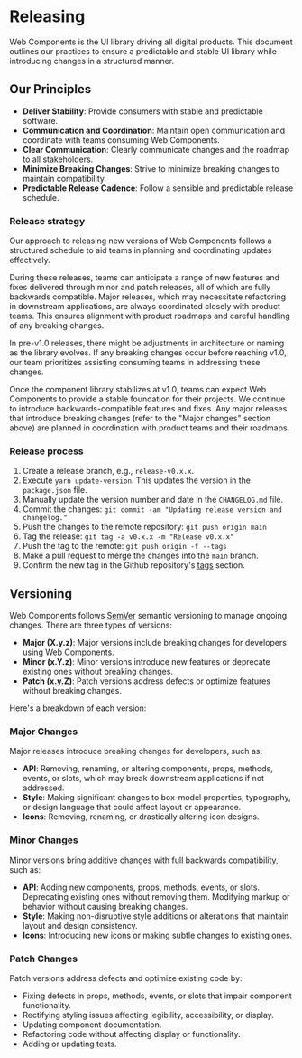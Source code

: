 
<Meta title="Documentation/Releasing" />

# Releasing

Web Components is the UI library driving all digital products. This document outlines our practices to ensure a predictable and stable UI library while introducing changes in a structured manner.

## Our Principles

- **Deliver Stability**: Provide consumers with stable and predictable software.
- **Communication and Coordination**: Maintain open communication and coordinate with teams consuming Web Components.
- **Clear Communication**: Clearly communicate changes and the roadmap to all stakeholders.
- **Minimize Breaking Changes**: Strive to minimize breaking changes to maintain compatibility.
- **Predictable Release Cadence**: Follow a sensible and predictable release schedule.

### Release strategy

Our approach to releasing new versions of Web Components follows a structured schedule to aid teams in planning and coordinating updates effectively.

During these releases, teams can anticipate a range of new features and fixes delivered through minor and patch releases, all of which are fully backwards compatible. Major releases, which may necessitate refactoring in downstream applications, are always coordinated closely with product teams. This ensures alignment with product roadmaps and careful handling of any breaking changes.

In pre-v1.0 releases, there might be adjustments in architecture or naming as the library evolves. If any breaking changes occur before reaching v1.0, our team prioritizes assisting consuming teams in addressing these changes.

Once the component library stabilizes at v1.0, teams can expect Web Components to provide a stable foundation for their projects. We continue to introduce backwards-compatible features and fixes. Any major releases that introduce breaking changes (refer to the "Major changes" section above) are planned in coordination with product teams and their roadmaps.

### Release process

1. Create a release branch, e.g., `release-v0.x.x`.
2. Execute `yarn update-version`. This updates the version in the `package.json` file.
3. Manually update the version number and date in the `CHANGELOG.md` file.
4. Commit the changes: `git commit -am "Updating release version and changelog."`
5. Push the changes to the remote repository: `git push origin main`
6. Tag the release: `git tag -a v0.x.x -m "Release v0.x.x"`
7. Push the tag to the remote: `git push origin -f --tags`
9. Make a pull request to merge the changes into the `main` branch.
9. Confirm the new tag in the Github repository's [tags](https://github.com/southleft/altitude/tags) section.

## Versioning

Web Components follows [SemVer](https://semver.org/) semantic versioning to manage ongoing changes. There are three types of versions:

- **Major (X.y.z)**: Major versions include breaking changes for developers using Web Components.
- **Minor (x.Y.z)**: Minor versions introduce new features or deprecate existing ones without breaking changes.
- **Patch (x.y.Z)**: Patch versions address defects or optimize features without breaking changes.

Here's a breakdown of each version:

### Major Changes

Major releases introduce breaking changes for developers, such as:

- **API**: Removing, renaming, or altering components, props, methods, events, or slots, which may break downstream applications if not addressed.
- **Style**: Making significant changes to box-model properties, typography, or design language that could affect layout or appearance.
- **Icons**: Removing, renaming, or drastically altering icon designs.

### Minor Changes

Minor versions bring additive changes with full backwards compatibility, such as:

- **API**: Adding new components, props, methods, events, or slots. Deprecating existing ones without removing them. Modifying markup or behavior without causing breaking changes.
- **Style**: Making non-disruptive style additions or alterations that maintain layout and design consistency.
- **Icons**: Introducing new icons or making subtle changes to existing ones.

### Patch Changes

Patch versions address defects and optimize existing code by:

- Fixing defects in props, methods, events, or slots that impair component functionality.
- Rectifying styling issues affecting legibility, accessibility, or display.
- Updating component documentation.
- Refactoring code without affecting display or functionality.
- Adding or updating tests.
